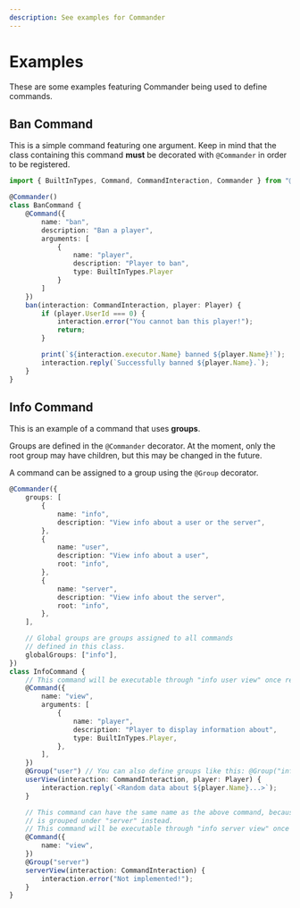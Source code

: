 ```yaml
---
description: See examples for Commander
---
```


# Examples

These are some examples featuring Commander being used to define commands.

## Ban Command

This is a simple command featuring one argument. Keep in mind that the class containing
this command **must** be decorated with `@Commander` in order to be registered.

```ts showLineNumbers
import { BuiltInTypes, Command, CommandInteraction, Commander } from "@rbxts/commander";

@Commander()
class BanCommand {
    @Command({
        name: "ban",
        description: "Ban a player",
        arguments: [
            {
                name: "player",
                description: "Player to ban",
                type: BuiltInTypes.Player
            }
        ]
    })
    ban(interaction: CommandInteraction, player: Player) {
        if (player.UserId === 0) {
            interaction.error("You cannot ban this player!");
            return;
        }

        print(`${interaction.executor.Name} banned ${player.Name}!`);
        interaction.reply(`Successfully banned ${player.Name}.`);
    }
}
```

## Info Command

This is an example of a command that uses **groups**.

Groups are defined in the `@Commander` decorator. At the moment, only the root group may
have children, but this may be changed in the future.

A command can be assigned to a group using the `@Group` decorator.

```ts showLineNumbers
@Commander({
	groups: [
		{
			name: "info",
			description: "View info about a user or the server",
		},
		{
			name: "user",
			description: "View info about a user",
			root: "info",
		},
		{
			name: "server",
			description: "View info about the server",
			root: "info",
		},
	],

	// Global groups are groups assigned to all commands
	// defined in this class.
	globalGroups: ["info"],
})
class InfoCommand {
	// This command will be executable through "info user view" once registered!
	@Command({
		name: "view",
		arguments: [
			{
				name: "player",
				description: "Player to display information about",
				type: BuiltInTypes.Player,
			},
		],
	})
	@Group("user") // You can also define groups like this: @Group("info", "user")
	userView(interaction: CommandInteraction, player: Player) {
		interaction.reply(`<Random data about ${player.Name}...>`);
	}

	// This command can have the same name as the above command, because it
	// is grouped under "server" instead.
	// This command will be executable through "info server view" once registered!
	@Command({
		name: "view",
	})
	@Group("server")
	serverView(interaction: CommandInteraction) {
		interaction.error("Not implemented!");
	}
}
```